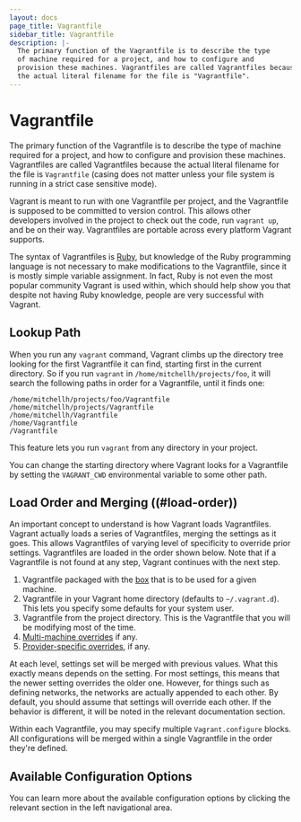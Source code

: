 ```yaml
---
layout: docs
page_title: Vagrantfile
sidebar_title: Vagrantfile
description: |-
  The primary function of the Vagrantfile is to describe the type
  of machine required for a project, and how to configure and
  provision these machines. Vagrantfiles are called Vagrantfiles because
  the actual literal filename for the file is "Vagrantfile".
---
```


# Vagrantfile

The primary function of the Vagrantfile is to describe the type
of machine required for a project, and how to configure and
provision these machines. Vagrantfiles are called Vagrantfiles because
the actual literal filename for the file is `Vagrantfile` (casing does not
matter unless your file system is running in a strict case sensitive mode).

Vagrant is meant to run with one Vagrantfile per project, and the Vagrantfile
is supposed to be committed to version control. This allows other developers
involved in the project to check out the code, run `vagrant up`, and be on
their way. Vagrantfiles are portable across every platform Vagrant supports.

The syntax of Vagrantfiles is [Ruby](http://www.ruby-lang.org), but knowledge
of the Ruby programming language is not necessary to make modifications to the
Vagrantfile, since it is mostly simple variable assignment. In fact, Ruby is not
even the most popular community Vagrant is used within, which should help show
you that despite not having Ruby knowledge, people are very successful with
Vagrant.

## Lookup Path

When you run any `vagrant` command, Vagrant climbs up the directory tree
looking for the first Vagrantfile it can find, starting first in the
current directory. So if you run `vagrant` in `/home/mitchellh/projects/foo`,
it will search the following paths in order for a Vagrantfile, until it
finds one:

```
/home/mitchellh/projects/foo/Vagrantfile
/home/mitchellh/projects/Vagrantfile
/home/mitchellh/Vagrantfile
/home/Vagrantfile
/Vagrantfile
```

This feature lets you run `vagrant` from any directory in your project.

You can change the starting directory where Vagrant looks for a Vagrantfile
by setting the `VAGRANT_CWD` environmental variable to some other path.

## Load Order and Merging ((#load-order))

An important concept to understand is how Vagrant loads Vagrantfiles. Vagrant
actually loads a series of Vagrantfiles, merging the settings as it goes. This
allows Vagrantfiles of varying level of specificity to override prior settings.
Vagrantfiles are loaded in the order shown below. Note that if a Vagrantfile
is not found at any step, Vagrant continues with the next step.

1. Vagrantfile packaged with the [box](/docs/boxes) that is to be used
   for a given machine.
2. Vagrantfile in your Vagrant home directory (defaults to `~/.vagrant.d`).
   This lets you specify some defaults for your system user.
3. Vagrantfile from the project directory. This is the Vagrantfile that you will
   be modifying most of the time.
4. [Multi-machine overrides](/docs/multi-machine/) if any.
5. [Provider-specific overrides](/docs/providers/configuration),
   if any.

At each level, settings set will be merged with previous values. What this
exactly means depends on the setting. For most settings, this means that
the newer setting overrides the older one. However, for things such as defining
networks, the networks are actually appended to each other. By default, you
should assume that settings will override each other. If the behavior is
different, it will be noted in the relevant documentation section.

Within each Vagrantfile, you may specify multiple `Vagrant.configure` blocks.
All configurations will be merged within a single Vagrantfile in the order
they're defined.

## Available Configuration Options

You can learn more about the available configuration options by clicking
the relevant section in the left navigational area.
